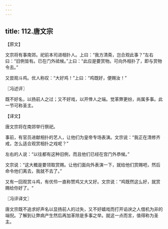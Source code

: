 ```yaml
---
---
---
```

title: 112.唐文宗
---



【原文】

文宗将有事南郊。祀前本司进相扑人。上曰：“我方清斋，岂合观此事？”左右曰：“旧例皆有。已在门外祗候。”上曰：“此应是要赏物。可向外相扑了，即与赏物令去。”

又尝观斗鸡。优人称叹：“大好鸡！”上曰：“鸡既好，便赐汝！”

〖冯述评〗

既不好名，以扬前人之过；又不好戏，以开倖人之端。觉革弊更纷，尚属多事。此一节可称圣主。

【译文】

唐文宗将在南郊举行祭祀。

事前，有官员进献相扑的艺人，让他们为皇帝专场表演。文宗说：“我正在清修齐戒，怎么适合观赏相扑之戏呢？”

左右的人说：“以往都有这种旧例，而且他们已经在宫门外恭候。”

文宗说：“这大概是要领取赏赐。让他们面向外表演一下，就给他们赏赐吧，然后命令他们离去，我就不去了。”

又有一回观赏斗鸡，有优伶一直称赞鸡又大又好。文宗说：“鸡既然这么好，就赏赐给你好了。“

〖冯评译文〗

唐文宗既不追求好声名以显扬前人的过失，又不好嬉戏而打开谄谀之人借机为非的端倪。了解到让弊病产生然后再加革除是多事之举。就这一点而言，值得称为圣主。